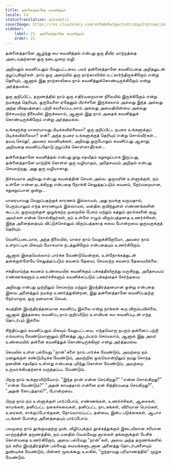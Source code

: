 ```yaml
---
title: தன்னைத்தானே கவனித்தல்
locale: ta
statusTranslation: automatic
coverImage: https://res.cloudinary.com/xmfm6mhw3gwctndtcubgx2rptnae/image/upload/v1740468922/small_cover_tratado_de_psicologia_revolucionaria_a4c0dca4e0.webp
sidebar:
    label: 21. தன்னைத்தானே கவனித்தல்
    order: 21
---
```

தன்னைத்தானே ஆழ்ந்து சுய-கவனித்தல் என்பது ஒரு தீவிர மாற்றத்தை அடைவதற்கான ஒரு நடைமுறை வழி.

அறிவதும் கவனிப்பதும் வேறுபட்டவை. பலர் தன்னைத்தானே கவனிப்பதை அறிதலுடன் குழப்புகிறார்கள். நாம் ஒரு அறையில் ஒரு நாற்காலியில் உட்கார்ந்திருக்கிறோம் என்று தெரியும், ஆனால் இது நாற்காலியை நாம் கவனித்துக்கொண்டிருக்கிறோம் என்று அர்த்தமல்ல.

ஒரு குறிப்பிட்ட தருணத்தில் நாம் ஒரு எதிர்மறையான நிலையில் இருக்கிறோம் என்று நமக்குத் தெரியும், ஒருவேளை ஏதேனும் பிரச்சனை இருக்கலாம் அல்லது இந்த அல்லது அந்த விஷயத்தைப் பற்றி கவலைப்படலாம் அல்லது அமைதியின்மை அல்லது நிச்சயமற்ற நிலையில் இருக்கலாம், ஆனால் இது நாம் அதைக் கவனித்துக் கொண்டிருக்கிறோம் என்று அர்த்தமல்ல.

உங்களுக்கு யாரையாவது பிடிக்கவில்லையா? ஒரு குறிப்பிட்ட நபரை உங்களுக்குப் பிடிக்கவில்லையா? ஏன்? அந்த நபரை உங்களுக்குத் தெரியும் என்று சொல்வீர்கள்... தயவு செய்து!, அவரை கவனியுங்கள், அறிவது ஒருபோதும் கவனிப்பது ஆகாது; அறிவதை கவனிப்பதோடு குழப்பிக் கொள்ளாதீர்கள்...

தன்னைத்தானே கவனித்தல் என்பது நூறு சதவீதம் சுறுசுறுப்பாக இருப்பது, தன்னைத்தானே மாற்றிக் கொள்ள ஒரு வழியாகும், அதேசமயம் அறிதல் என்பது செயலற்றது, அது ஒரு வழியாகாது.

நிச்சயமாக அறிவது என்பது கவனத்தின் செயல் அல்ல. ஒருவரின் உள்ளுக்குள், நம் உள்ளே என்ன நடக்கிறது என்பதை நோக்கி செலுத்தப்படும் கவனம், நேர்மறையான, சுறுசுறுப்பான ஒன்று...

யாரையாவது வெறுப்பதற்குக் காரணம் இல்லாமல், அது நமக்கு வருவதால், பெரும்பாலும் எந்த காரணமும் இல்லாமல், மனதில் குவிந்துள்ள எண்ணங்களின் கூட்டம், ஒருவருக்குள் ஒழுங்கற்ற முறையில் பேசும் மற்றும் கத்தும் குரல்களின் குழு, அவர்கள் என்ன சொல்கிறார்கள், நம் உள்ளே எழும் விரும்பத்தகாத உணர்ச்சிகள், இந்த அனைத்தையும் விட்டுச்செல்லும் விரும்பத்தகாத சுவை போன்றவை ஒருவருக்குத் தெரியும்.

வெளிப்படையாக, அந்த நிலையில், யாரை நாம் வெறுக்கிறோமோ, அவரை நாம் உள்நாட்டில் மிகவும் மோசமாக நடத்துகிறோம் என்பதையும் உணர்கிறோம்.

ஆனால் இதையெல்லாம் பார்க்க வேண்டுமென்றால், உள்நோக்கத்துடன் தனக்குள்ளேயே செலுத்தப்படும் கவனம் தேவை; செயலற்ற கவனம் தேவையில்லை.

சக்திவாய்ந்த கவனம் உண்மையில் கவனிக்கும் பக்கத்திலிருந்து வருகிறது, அதேசமயம் எண்ணங்களும் உணர்ச்சிகளும் கவனிக்கப்படும் பக்கத்தைச் சேர்ந்தவை.

அறிவது என்பது முற்றிலும் செயலற்ற மற்றும் இயந்திரத்தனமான ஒன்று என்பதை இவை அனைத்தும் நமக்கு உணர்த்துகின்றன, இது தன்னைத்தானே கவனிப்பதற்கு நேர்மாறாக, ஒரு நனவான செயல்.

சுயத்தின் இயந்திரத்தனமான கவனிப்பு இல்லை என்று நாங்கள் கூற விரும்பவில்லை, ஆனால் இத்தகைய கவனிப்பு நாம் குறிப்பிடும் உளவியல் சுய-கவனிப்புடன் எந்த தொடர்பும் இல்லை.

சிந்திப்பதும் கவனிப்பதும் மிகவும் வேறுபட்டவை. எந்தவொரு நபரும் தன்னைப் பற்றி எவ்வளவு வேண்டுமானாலும் நினைத்து ஆடம்பரம் செய்யலாம், ஆனால் இது அவர் உண்மையில் தன்னை கவனித்துக் கொண்டிருக்கிறார் என்று அர்த்தமல்ல.

செயலில் உள்ள பல்வேறு "நான்"களை நாம் பார்க்க வேண்டும், அவற்றை நம் மனதுக்குள் கண்டுபிடிக்க வேண்டும், அவற்றில் ஒவ்வொன்றிலும் நமது சொந்த நனவின் சதவீதம் உள்ளது என்பதை புரிந்து கொள்ள வேண்டும், அவற்றை உருவாக்கியதற்காக வருத்தப்பட வேண்டும்.

பிறகு நாம் கூக்குரலிடுவோம். "இந்த நான் என்ன செய்கிறது?" "என்ன சொல்கிறது?" "என்ன வேண்டும்?" "அதன் காமத்தால் என்னை ஏன் சித்திரவதை செய்கிறது?", "அதன் கோபத்தால்?", போன்றவை.

பிறகு நாம் நம் உள்ளுக்குள் பார்ப்போம், எண்ணங்கள், உணர்ச்சிகள், ஆசைகள், காமங்கள், தனிப்பட்ட நகைச்சுவைகள், தனிப்பட்ட நாடகங்கள், விரிவான பொய்கள், உரைகள், சாக்குப்போக்குகள், நோய்வாய்ப்பட்ட தன்மை, இன்ப படுக்கைகள், ஆபாச படங்கள் போன்ற அனைத்தையும் பார்ப்போம்.

பலமுறை நாம் தூங்குவதற்கு முன், விழிப்புக்கும் தூக்கத்துக்கும் இடையிலான சரியான மாற்றத்தின் தருணத்தில், நம் மனதில் வெவ்வேறு குரல்கள் தங்களுக்குள் பேசிக் கொள்வதை உணர்கிறோம், அவை பல்வேறு "நான்"கள், அவை அந்த தருணங்களில் நம் கரிம இயந்திரத்தின் பல்வேறு மையங்களுடனான அனைத்து தொடர்புகளையும் துண்டிக்க வேண்டும், பின்னர் மூலக்கூறு உலகில், "ஐந்தாவது பரிமாணத்தில்" மூழ்க வேண்டும்.

